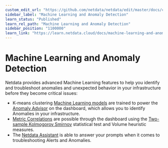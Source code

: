 ```yaml
---
custom_edit_url: "https://github.com/netdata/netdata/edit/master/docs/category-overview-pages/machine-learning-and-assisted-troubleshooting.md"
sidebar_label: "Machine Learning and Anomaly Detection"
learn_status: "Published"
learn_rel_path: "Machine Learning and Anomaly Detection"
sidebar_position: "1100000"
learn_link: "https://learn.netdata.cloud/docs/machine-learning-and-anomaly-detection"
---
```


# Machine Learning and Anomaly Detection

Netdata provides advanced Machine Learning features to help you identify and troubleshoot anomalies and unexpected behavior in your infrastructure before they become critical issues:

- K-means clustering [Machine Learning models](/docs/machine-learning-and-anomaly-detection/ml-models-and-anomaly-detection) are trained to power the [Anomaly Advisor](/docs/dashboards-and-charts/anomaly-advisor-tab) on the dashboard, which allows you to identify Anomalies in your infrastructure.
- [Metric Correlations](/docs/machine-learning-and-anomaly-detection/metric-correlations) are possible through the dashboard using the [Two-sample Kolmogorov Smirnov](https://en.wikipedia.org/wiki/Kolmogorov%E2%80%93Smirnov_test#Two-sample_Kolmogorov%E2%80%93Smirnov_test) statistical test and Volume heuristic measures.
- The [Netdata Assistant](/docs/machine-learning-and-anomaly-detection/ai-powered-troubleshooting-assistant) is able to answer your prompts when it comes to troubleshooting Alerts and Anomalies.
